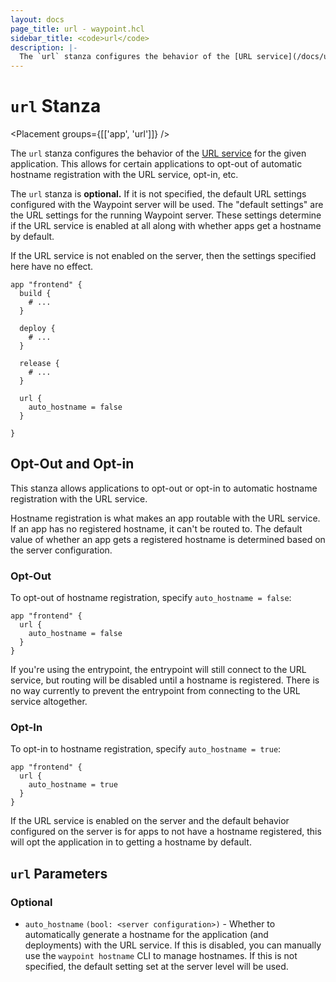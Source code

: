 ```yaml
---
layout: docs
page_title: url - waypoint.hcl
sidebar_title: <code>url</code>
description: |-
  The `url` stanza configures the behavior of the [URL service](/docs/url) for the given application. This allows for certain applications to opt-out of the URL service, opt-in, etc.
---
```


# `url` Stanza

<Placement groups={[['app', 'url']]} />

The `url` stanza configures the behavior of the [URL service](/docs/url)
for the given application. This allows for certain applications to opt-out
of automatic hostname registration with the URL service, opt-in, etc.

The `url` stanza is **optional.** If it is not specified, the default
URL settings configured with the Waypoint server will be used. The "default
settings" are the URL settings for the running Waypoint server. These settings
determine if the URL service is enabled at all along with whether apps
get a hostname by default.

If the URL service is not enabled on the server, then the settings specified
here have no effect.

```hcl
app "frontend" {
  build {
    # ...
  }

  deploy {
    # ...
  }

  release {
    # ...
  }

  url {
    auto_hostname = false
  }

}
```

## Opt-Out and Opt-in

This stanza allows applications to opt-out or opt-in to automatic hostname
registration with the URL service.

Hostname registration is what makes an app routable with the URL service.
If an app has no registered hostname, it can't be routed to. The default value
of whether an app gets a registered hostname is determined based on the
server configuration.

### Opt-Out

To opt-out of hostname registration, specify `auto_hostname = false`:

```hcl
app "frontend" {
  url {
    auto_hostname = false
  }
}
```

If you're using the entrypoint, the entrypoint will still connect to the
URL service, but routing will be disabled until a hostname is registered.
There is no way currently to prevent the entrypoint from connecting to the
URL service altogether.

### Opt-In

To opt-in to hostname registration, specify `auto_hostname = true`:

```hcl
app "frontend" {
  url {
    auto_hostname = true
  }
}
```

If the URL service is enabled on the server and the default behavior
configured on the server is for apps to not have a hostname registered, this
will opt the application in to getting a hostname by default.

## `url` Parameters

### Optional

- `auto_hostname` `(bool: <server configuration>)` - Whether to automatically
  generate a hostname for the application (and deployments) with the URL service.
  If this is disabled, you can manually use the `waypoint hostname` CLI to manage
  hostnames. If this is not specified, the default setting set at the server level
  will be used.
